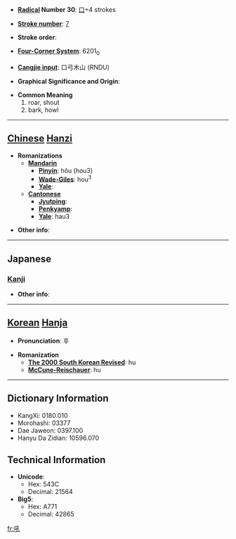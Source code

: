 * '''[[Wiktionary:Chinese radical index| Radical]] Number 30''': [[Wiktionary:Chinese radical index 口|口]]+4 strokes

* '''[[Wiktionary:Chinese total strokes index|Stroke number]]''': [[Wiktionary:Chinese total strokes index 7|7]]

* '''Stroke order''': 

* '''[[Wiktionary:Chinese four corner index|Four-Corner System]]''': 6201<sub>0</sub>

* '''[[Wiktionary:Chinese Cangjie index|Cangjie input]]''': 口弓木山 (RNDU)

* '''Graphical Significance and Origin''': 

* '''Common Meaning'''
*#roar, shout
*# bark, howl


----

== [[Chinese]] [[Hanzi]] ==

* '''Romanizations'''
** '''[[Mandarin]]'''
*** '''[[Pinyin]]''': hǒu (hou3)
*** '''[[Wade-Giles]]''': hou<sup>3</sup>
*** '''[[Yale]]''': 
** '''[[Cantonese]]'''
*** '''[[Jyutping]]''':
*** '''[[Penkyamp]]''': 
*** '''[[Yale]]''': hau3

* '''Other info''': 

----

==Japanese==
===[[Kanji]]===
{{kanji|on readings=[[こう]] (kō), [[く]] (ku)
|kun readings=[[ほえる]] (hoeru)
}}

* '''Other info''':  

----

== [[Korean]] [[Hanja]] ==

* '''Pronunciation''': 후

* '''Romanization'''
** '''[[The 2000 South Korean Revised Romanization|The 2000 South Korean Revised]]''': hu
** '''[[McCune-Reischauer]]''': hu

----

== Dictionary Information ==

* KangXi: 0180.010
* Morohashi: 03377
* Dae Jaweon: 0397.100
* Hanyu Da Zidian: 10596.070

== Technical Information ==

* '''Unicode''':
** Hex: 543C
** Decimal: 21564
* '''Big5''':
** Hex: A771
** Decimal: 42865

[[fr:吼]]